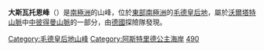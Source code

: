 {{coord|71|35|S|12|33|E|display=title}}

'''大斯瓦托恩峰'''（{{lang-en|Store Svarthorn Peak}}）是[[南極洲|南極洲]]的山峰，位於[[東部南極洲|東部南極洲]]的[[毛德皇后地|毛德皇后地]]，屬於[[沃爾塔特山脈|沃爾塔特山脈]]中[[中彼得曼山脈|中彼得曼山脈]]的一部分，由[[德國|德國]]探險隊發現。

{{DEFAULTSORT:Store Svarthorn Peak}}
[[Category:毛德皇后地山峰|Category:毛德皇后地山峰]]
[[Category:阿斯特里德公主海岸|Category:阿斯特里德公主海岸]]
[[Category:海拔2000公尺至2999公尺的南極洲山峰|490]]

{{PrincessAstridCoast-geo-stub}}